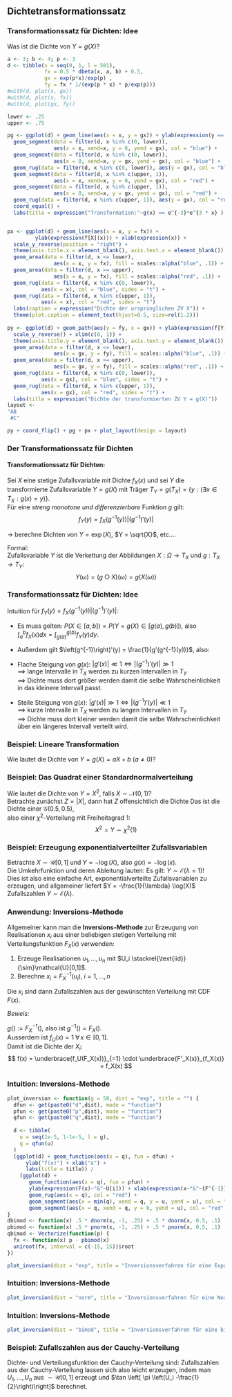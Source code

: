 ## Dichtetransformationssatz

### Transformationssatz für Dichten: Idee

Was ist die Dichte von $Y = g(X)$?

```r
a <- 3; b <- 4; p <- 3
d <- tibble(x = seq(0, 1, l = 501),
            fx = 0.5 * dbeta(x, a, b) + 0.5,
            gx = exp(p*x)/exp(p) ,  
            fy = fx * 1/(exp(p * x) * p/exp(p)))
#with(d, plot(x, gx))
#with(d, plot(x, fx))
#with(d, plot(gx, fy))

lower <- .25
upper <- .75

pg <- ggplot(d) + geom_line(aes(x = x, y = gx)) + ylab(expression(y == e^{-3}*e^{3 * x})) + xlab(expression(x)) +
  geom_segment(data = filter(d, x %in% c(0, lower)), 
               aes(x = x, xend=x, y = 0, yend = gx), col = "blue") +
  geom_segment(data = filter(d, x %in% c(0, lower)), 
               aes(x = 0, xend=x, y = gx, yend = gx), col = "blue") + 
  geom_rug(data = filter(d, x %in% c(0, lower)), aes(y = gx), col = "blue") +
  geom_segment(data = filter(d, x %in% c(upper, 1)), 
               aes(x = x, xend=x, y = 0, yend = gx), col = "red") +
  geom_segment(data = filter(d, x %in% c(upper, 1)), 
               aes(x = 0, xend=x, y = gx, yend = gx), col = "red") +
  geom_rug(data = filter(d, x %in% c(upper, 1)), aes(y = gx), col = "red") +
  coord_equal() + 
  labs(title = expression("Transformation:"~g(x) == e^{-3}*e^{3 * x} ))


px <- ggplot(d) + geom_line(aes(x = x, y = fx)) + 
         ylab(expression(f[X](x))) + xlab(expression(x)) + 
  scale_y_reverse(position = "right") + 
  theme(axis.title.x = element_blank(), axis.text.x = element_blank()) + 
  geom_area(data = filter(d, x <= lower), 
               aes(x = x, y = fx), fill = scales::alpha("blue", .1)) +
  geom_area(data = filter(d, x >= upper),  
               aes(x = x, y = fx), fill = scales::alpha("red", .1)) +
  geom_rug(data = filter(d, x %in% c(0, lower)), 
           aes(x = x), col = "blue", sides = "t") +
  geom_rug(data = filter(d, x %in% c(upper, 1)), 
           aes(x = x), col = "red", sides = "t")
  labs(caption = expression("Dichte der ursprünglichen ZV X")) + 
  theme(plot.caption = element_text(hjust=0.5, size=rel(1.2)))
  
py <- ggplot(d) + geom_path(aes(y = fy, x = gx)) + ylab(expression(f[Y](y))) + 
  scale_y_reverse() + xlim(c(0, 1)) +
  theme(axis.title.y = element_blank(), axis.text.y = element_blank()) +
  geom_area(data = filter(d, x <= lower), 
               aes(x = gx, y = fy), fill = scales::alpha("blue", .1)) +
  geom_area(data = filter(d, x >= upper), 
               aes(x = gx, y = fy), fill = scales::alpha("red", .1)) +
  geom_rug(data = filter(d, x %in% c(0, lower)), 
           aes(x = gx), col = "blue", sides = "t") +
  geom_rug(data = filter(d, x %in% c(upper, 1)), 
           aes(x = gx), col = "red", sides = "t") +
  labs(title = expression("Dichte der transformierten ZV Y = g(X)"))
layout <- 
"AB
 #C"  

py + coord_flip() + pg + px + plot_layout(design = layout)
```


### Der Transformationssatz für Dichten 

:::{.block}
#### Transformationssatz für Dichten:
Sei $X$ eine stetige Zufallsvariable mit Dichte $f_X(x)$ und sei $Y$ die transformierte Zufallsvariable $Y = g(X)$ mit Träger $T_Y = g(T_X) = \{y: (\exists x \in T_X: g(x) = y)\}.$  
Für eine *streng monotone und differenzierbare* Funktion $g$ gilt:
$$
f_Y(y) = f_X\left(g^{-1}(y)\right) \left|\left(g^{-1}\right)'(y)\right|
$$
:::

$\rightarrow$ berechne Dichten von $Y = \exp(X)$, $Y = \sqrt{X}$, etc....

Formal:  
Zufallsvariable $Y$ ist die Verkettung der Abbildungen $X:\Omega \to T_X$ und $g: T_X \to T_Y$: $$Y(\omega) = (g \bigcirc X)(\omega) = g(X(\omega))$$



<!-- \note{${g^{-1}}'(y) >> 1$ -> viel Steigung in $g^-1(y)$ -> kleines Intervall in $T_y$ wird auf großes Intervall in $T_x$ abgebildet -> Dichte von X wird für Y zusammengestaucht.\\ -->
<!-- ${g^{-1}}'(y) "`{r  1$ -> wenig Steigung in $g^-1(y)$ -> großes Intervall in $T_y$ wird auf kleines Intervall in $T_x$ abgebildet -> Dichte von X wird für Y gedehnt.} -->

### Transformationssatz für Dichten: Idee

Intuition für $f_Y(y) = f_X\left(g^{-1}(y)\right) \left|\left(g^{-1}\right)'(y)\right|$: 

- Es muss gelten: $P\left(X \in [a, b]\right) = P\left(Y = g(X) \in \left[g(a), g(b)\right]\right)$, also $\int^b_a f_X(x) dx = \int^{g(b)}_{g(a)} f_Y(y) dy$.
- Außerdem gilt $\left(g^{-1}\right)'(y) = \frac{1}{g'(g^{-1}(y))}$, also:

- Flache Steigung von $g(x)$: $|g'(x)| \ll 1 \iff |\left(g^{-1}\right)'(y)| \gg 1$  
   $\implies$ lange Intervalle in $T_X$ werden zu kurzen Intervallen in $T_Y$  
   $\implies$ Dichte muss dort größer werden damit die selbe Wahrscheinlichkeit in das kleinere Intervall passt.
- Steile Steigung von $g(x)$: $|g'(x)| \gg 1 \iff |\left(g^{-1}\right)'(y)| \ll 1$  
   $\implies$  kurze Intervalle in $T_X$ werden zu langen Intervallen in $T_Y$  
   $\implies$ Dichte muss dort kleiner werden damit die selbe Wahrscheinlichkeit über ein längeres Intervall verteilt wird.



### Beispiel: Lineare Transformation

Wie lautet die Dichte von $Y = g(X) = aX + b$ ($a \neq 0$)?   

\begin{align*}
g^{-1}(y) &= \tfrac{y-b}{a} \\
\left|\left(g^{-1}\right)'(y)\right| &= \left|\tfrac{1}{a}\right| \\
\implies f_Y(y) & =  \tfrac{1}{|a|} f_X\left(\tfrac{y-b}{a}\right)
\end{align*}

<!-- bsp zeichnen  -->



### Beispiel: Das Quadrat einer Standardnormalverteilung 

Wie lautet die Dichte von $Y = X^2$, falls $X \sim {\mathcal N}(0,1)$?  
Betrachte zunächst $Z = |X|$, dann hat $Z$ offensichtlich die Dichte
\begin{align*}
f(z) &= \frac{2}{\sqrt{2 \pi}} \exp\left(- \, \frac{1}{2}\, z^2\right)
\quad \mbox{für $z \geq 0$ und $0$ sonst}\\
\intertext{Nun ist $X^2 = Y = Z^2 = g(Z)$ und $g$ monoton wachsend auf dem Wertebereich
$\mathbb{R}^+$ von $Z$. Es ergibt sich wegen $y = z^2 \iff z = \sqrt{y}$:}
\left(g^{-1}\right)'(y) &=  \frac{1}{2} y^{-\frac{1}{2}} \\
\implies f(y) & =  \frac{1}{\sqrt{2 \pi}}\, y^{-\frac{1}{2}}  \cdot \exp\left(- \, \frac{1}{2}\, y\right) \quad \mbox{für $y \geq 0$ und $0$ sonst}
\end{align*}
Das ist die Dichte einer ${\mathcal G}(0.5, 0.5)$,  
also einer $\chi^2$-Verteilung mit Freiheitsgrad $1$:  
$$X^2 = Y \sim \chi^2(1)$$

### Beispiel: Erzeugung exponentialverteilter Zufallsvariablen 


Betrachte $X \sim \mathcal{U}[0, 1]$ und $Y = -\log(X)$, also $g(x) = -\log(x)$.  
Die Umkehrfunktion und deren Ableitung lauten:
\begin{align*}
g^{-1}(y) &= \exp(-y) \qquad\quad \left(g^{-1}\right)'(y) = -\exp(-y) \\
\intertext{
Durch Anwendung des Transformationssatzes für Dichten erhält man}
f_Y(y) &= 1 \cdot \left| -\exp(-y) \right| = \exp(-y)
\end{align*}
Es gilt: $Y \sim {\mathcal E}(\lambda = 1)$!  
Dies ist also eine einfache Art, exponentialverteilte Zufallsvariablen zu erzeugen,
und allgemeiner liefert $Y = -\frac{1}{\lambda} \log(X)$ Zufallszahlen
$Y \sim {\mathcal E}(\lambda)$.

\note{
Explizit sagen dass immer im Folgenden\\
$\log := ln := \log_{e}$ , NICHT $\log_{10}$ oder $\log_2$!\\
Obacht, Taschenrechner!
}

### Anwendung: Inversions-Methode 

Allgemeiner kann man die **Inversions-Methode** zur
Erzeugung von Realisationen $x_i$ aus einer beliebigen stetigen
Verteilung mit Verteilungsfunktion $F_X(x)$ verwenden:

1. Erzeuge Realisationen $u_1, \dots, u_n$ mit $U_i \stackrel{\text{iid}}{\sim}\mathcal{U}[0,1]$.  
2. Berechne $x_i = F_X^{-1}(u_i), \; i=1, \dots, n$ 

Die $x_i$ sind dann Zufallszahlen aus der gewünschten Verteilung mit CDF $F(x)$.

*Beweis:*  


$g() := F_X^{-1}()$, also ist $g^{-1}() = F_X()$.  
Ausserdem ist $f_U(x) = 1 \;\forall\, x \in [0, 1].$  
Damit ist die Dichte der $X_i$: 
$$
f(x) = \underbrace{f_U(F_X(x))}_{=1} \cdot
\underbrace{F'_X(x)}_{f_X(x)} = f_X(x)
$$

### Intuition: Inversions-Methode 

```r
plot_inversion <- function(g = 50, dist = "exp", title = "") {
  dfun <- get(paste0("d",dist), mode = "function")
  pfun <- get(paste0("p",dist), mode = "function")
  qfun <- get(paste0("q",dist), mode = "function")
  
  d <- tibble(
    u = seq(1e-5, 1-1e-5, l = g),
    q = qfun(u)
  )
  (ggplot(d) + geom_function(aes(x = q), fun = dfun) + 
      ylab("f(x)") + xlab("x") + 
      labs(title = title)) /
    (ggplot(d) + 
       geom_function(aes(x = q), fun = pfun) + 
       ylab(expression(F(x)~"&"~U[i])) + xlab(expression(x~"&"~{F^{-1}}(U[i]))) + 
       geom_rug(aes(x = q), col = "red") +
       geom_segment(aes(x = min(q), xend = q, y = u, yend = u), col = "red", alpha= .5) +
       geom_segment(aes(x = q, xend = q, y = 0, yend = u), col = "red", alpha= .5))
}
dbimod <- function(x) .5 * dnorm(x, -1, .25) + .5 * dnorm(x, 0.5, .1)
pbimod <- function(x) .5 * pnorm(x, -1, .25) + .5 * pnorm(x, 0.5, .1)
qbimod <- Vectorize(function(p) {
  fx <- function(x) p - pbimod(x)
  uniroot(fx, interval = c(-15, 15))$root
})  
```
```r
plot_inversion(dist = "exp", title = "Inversionsverfahren für eine Exponentialverteilung") 
```
### Intuition: Inversions-Methode 
```r
plot_inversion(dist = "norm", title = "Inversionsverfahren für eine Normalverteilung") 
```
### Intuition: Inversions-Methode 
```r
plot_inversion(dist = "bimod", title = "Inversionsverfahren für eine bimodale Dichte")
```

### Beispiel: Zufallszahlen aus der Cauchy-Verteilung 

Dichte- und Verteilungsfunktion der Cauchy-Verteilung sind:
\begin{align*}
f(x)  &=  \frac{1}{\pi} \cdot \frac{1}{1 + x^2} \\
F(x)  &=  \frac{1}{2} + \frac{\arctan(x)}{\pi}
\intertext {Die inverse Verteilungsfunktion ist somit:}
F^{-1}(y) &= \tan \left[ \pi \left(y - \frac{1}{2}\right)\right]
\end{align*}
Zufallszahlen aus der Cauchy-Verteilung lassen sich also leicht erzeugen, indem
man $U_1, ..., U_n$ aus $\sim \mathcal{U}[0,1]$ erzeugt und
$\tan \left[ \pi \left(U_i -\frac{1}{2}\right)\right]$ 
berechnet.

